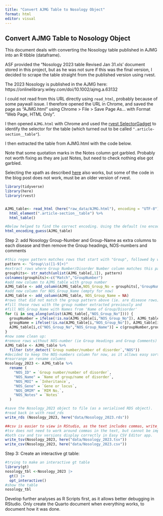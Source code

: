 ```yaml
---
title: "Convert AJMG Table to Nosology Object"
format: html
editor: visual
---
```


## Convert AJMG Table to Nosology Object

This document deals with converting the Nosology table published in AJMG into an R tibble (dataframe).

ASF provided the "Nosology 2023 table Revised Jan 31.xls' document stored in this project, but as he was not sure if this was the final version, I decided to scrape the table straight from the published version using rvest.

The 2023 Nosology is published in the AJMG here: https://onlinelibrary.wiley.com/doi/10.1002/ajmg.a.63132

I could not read from this URL directly using `read_html`, probably because of some paywall issue. I therefore opened the URL in Chrome, and saved the page as "AJMG.html" using Chrome \> File \> Save Page As... with Format "Web Page, HTML Only".

I then opened `AJMG.html` with Chrome and used the [rvest SelectorGadget](https://rvest.tidyverse.org/articles/selectorgadget.html) to identify the selector for the table (which turned out to be called `".article-section__table"`).

I then extracted the table from AJMG.html with the code below.

Note that some quotation marks in the Notes column got garbled. Probably not worth fixing as they are just Notes, but need to check nothing else got garbled.

::: callout-note
Selecting the xpath as described [here](https://www.r-bloggers.com/2015/01/using-rvest-to-scrape-an-html-table/) also works, but some of the code in the blog post does not work, must be an older version of rvest.
:::

```r

library(tidyverse)
library(here)
library(rvest)


AJMG_table<- read_html (here("raw_data/AJMG.html"), encoding = "UTF-8") %>%
  html_element(".article-section__table") %>%
  html_table()

#Below helped to find the correct encoding. Using the default (no encoding specified) created some weird characters.
html_encoding_guess(AJMG_table)

```

Step 2: add Nosology Group-Number and Group-Name as extra columns to each disease and then remove the Group headings, NOS-numbers and comments

```r
#this regex pattern matches rows that start with "Group", followed by whitespace and a number, and captures this number
pattern <- "Group\\s([1-9]+)"
#extract rows where Group Number/Disorder Number column matches this pattern
grouphits<- str_match(unlist(AJMG_table[,1]), pattern)
colnames(grouphits)<-c("Match","GroupNumber")
#add new column to AJMG_table with group number                      
AJMG_table <- add_column(AJMG_table,NOS_Group_No = grouphits[,'GroupNumber'])
#add new column for NOS_Group_Name (empty for now)
AJMG_table <- add_column(AJMG_table, NOS_Group_Name = NA)
#rows that did not match the group pattern above (ie. are disease rows) will have NA in NOS_Group_No
#fill those rows with the group number extracted previously and
#fill NOS_Group_Name with Names from 'Name of Group/Disorder'
for (i in seq_along(unlist(AJMG_table[,"NOS_Group_No"]))) {
  groupNumber = ifelse(!is.na(AJMG_table[i,"NOS_Group_No"]), AJMG_table[i,"NOS_Group_No"], groupNumber)
  groupName = ifelse(!is.na(AJMG_table[i,"NOS_Group_No"]), AJMG_table[i,2], groupName)
  AJMG_table[i,c("NOS_Group_No","NOS_Group_Name")] = c(groupNumber,groupName)
}
#now some clean up:
#remove rows without NOS-number (ie Group Headings and Group Comments)
AJMG_table <- AJMG_table %>%
  filter (str_detect(`Group number/number of disorder`,"NOS"))
#decided to keep the NOS-numbers column for now, as it allows easy sorting according to Nosology Groups
#rearrange an rename columns
Nosology_2023 <- AJMG_table %>% 
  rename (
    "NOS_ID" = `Group number/number of disorder`,
    "NOS_Name" = `Name of group/name of disorder`,
    "NOS_MOI" = `Inheritance`,
    "NOS_Gene" = `Gene or locus`,
    "NOS_OMIM" = `MIM No.`,
    "NOS_Notes" = `Notes`
  )

#save the Nosology_2023 object to file (as a serialised RDS object).
#read back in with read_rds
write_rds (Nosology_2023, here("data/Nosology_2023.rds"))

##csv is easier to view in RStudio, as the text includes commas, write_csv puts quotation marks around those fields, which might add complexity in downstream applications.
#tsv does not need to work around commas in the text, but cannot be imported directly into RStudio Viewer.
#both csv and tsv versions display correctly in Easy CSV Editor app.
write_tsv(Nosology_2023, here("data/Nosology_2023.tsv"))
write_csv(Nosology_2023, here("data/Nosology_2023.csv"))

```

Step 3:
Create an interactive gt table:
```r
#trying to make an interactive gt table
library(gt)
nosology_tbl <-Nosology_2023 |>
  gt() |>
  opt_interactive()
#show the table
nosology_tbl
```


::: callout-note
Develop further analyses as R Scripts first, as it allows better debugging in RStudio. Only create the Quarto document when everything works, to document how it was done.
:::
